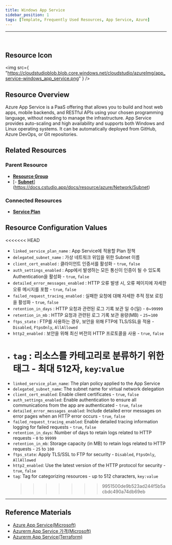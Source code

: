 ```yaml
---
title: Windows App Service
sidebar_position: 1
tags: [Template, Frequently Used Resources, App Service, Azure]
---
```


<hr />
<br />

## Resource Icon

<img
    src={
        "https://cloudstudioblob.blob.core.windows.net/cloudstudio/azureImg/app_service-windows_app_service.png"
    }
/>

## Resource Overview

Azure App Service is a PaaS offering that allows you to build and host web apps, mobile backends, and RESTful APIs using your chosen programming language, without needing to manage the infrastructure.
App Service provides auto-scaling and high availability and supports both Windows and Linux operating systems.
It can be automatically deployed from GitHub, Azure DevOps, or Git repositories.

## Related Resources

### Parent Resource

-   [**Resource Group**](https://docs.cstudio.app/docs/resource/azure/Base/ResourceGroup)
-   [- [**Subnet**](https://docs.cstudio.app/docs/resource/azure/Network/Subnet)](https://docs.cstudio.app/docs/resource/azure/Network/Subnet)

### Connected Resources

-   [**Service Plan**](https://docs.cstudio.app/docs/resource/azure/AppService/ServicePlan)

## Resource Configuration Values

<<<<<<< HEAD

-   `linked_service_plan_name` : App Service에 적용할 Plan 정책
-   `delegated_subnet_name` : 가상 네트워크 위임을 위한 Subnet 이름
-   `client_cert_enabled` : 클라이언트 인증서를 활성화 - `true`, `false`
-   `auth_settings_enabled` : App에서 발생하는 모든 통신이 인증이 될 수 있도록 Authentication을 활성화 - `true`, `false`
-   `detailed_error_messages_enabled` : HTTP 오류 발생 시, 오류 페이지에 자세한 오류 메시지를 포함 - `true`, `false`
-   `failed_request_tracing_enabled` : 실패한 요청에 대해 자세한 추적 정보 로킹을 활성화 - `true`, `false`
-   `retention_in_days` : HTTP 요청과 관련된 로그 기록 보관 일 수(일) - `0`~`99999`
-   `retention_in_mb` : HTTP 요청과 관련된 로그 기록 보관 용량(MB) - `25`~`100`
-   `ftps_state` : FTP를 사용하는 경우, 보안을 위해 FTP에 TLS/SSL을 적용 - `Disabled`, `FtpsOnly`, `AllAllowed`
-   `http2_enabled` : 보안을 위해 최신 버전의 HTTP 프로토콜을 사용 - `true`, `false`
-   # `tag` : 리소스를 카테고리로 분류하기 위한 태그 - 최대 512자, `key`:`value`
-   `linked_service_plan_name`: The plan policy applied to the App Service
-   `delegated_subnet_name`: The subnet name for virtual network delegation
-   `client_cert_enabled`: Enable client certificates - `true`, `false`
-   `auth_settings_enabled`: Enable authentication to ensure all communications from the app are authenticated - `true`, `false`
-   `detailed_error_messages_enabled`: Include detailed error messages on error pages when an HTTP error occurs - `true`, `false`
-   `failed_request_tracing_enabled`: Enable detailed tracing information logging for failed requests - `true`, `false`
-   `retention_in_days`: Number of days to retain logs related to HTTP requests - `0` to `99999`
-   `retention_in_mb`: Storage capacity (in MB) to retain logs related to HTTP requests - `25` to `100`
-   `ftps_state`: Apply TLS/SSL to FTP for security - `Disabled`, `FtpsOnly`, `AllAllowed`
-   `http2_enabled`: Use the latest version of the HTTP protocol for security - `true`, `false`
-   `tag`: Tag for categorizing resources - up to 512 characters, `key:value`
    > > > > > > > 9951500de9b523ad244f5b5acbdc490a74db69eb

---

## Reference Materials

-   [Azure App Service(Microsoft)](https://learn.microsoft.com/ko-kr/azure/app-service/overview)
-   [Azurerm App Service 가격(Microsoft)](https://azure.microsoft.com/ko-kr/pricing/details/app-service/windows/)
-   [Azurerm App Service(Terraform)](https://registry.terraform.io/providers/hashicorp/azurerm/latest/docs/resources/app_service)
